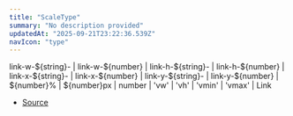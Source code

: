 ```yaml
---
title: "ScaleType"
summary: "No description provided"
updatedAt: "2025-09-21T23:22:36.539Z"
navIcon: "type"
---
```



link\-w\-\$\{string}\- \| link\-w\-\$\{number} \| link\-h\-\$\{string}\- \| link\-h\-\$\{number} \| link\-x\-\$\{string}\- \| link\-x\-\$\{number} \| link\-y\-\$\{string}\- \| link\-y\-\$\{number} \| \$\{number}% \| \$\{number}px \| number \| 'vw' \| 'vh' \| 'vmin' \| 'vmax' \| Link

- [Source](https://github.com/NMMTY/LazyCanvas/blob/ba4be40168e49b0348ae523995fc10eec8149d6c/packages/lazycanvas/src/types/types.d.ts#L36)